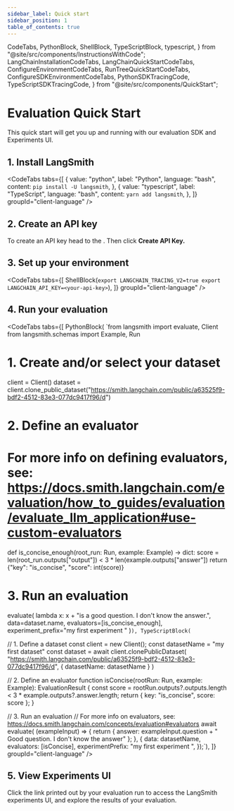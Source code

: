 ```yaml
---
sidebar_label: Quick start
sidebar_position: 1
table_of_contents: true
---
```


  CodeTabs,
  PythonBlock,
  ShellBlock,
  TypeScriptBlock,
  typescript,
} from "@site/src/components/InstructionsWithCode";
  LangChainInstallationCodeTabs,
  LangChainQuickStartCodeTabs,
  ConfigureEnvironmentCodeTabs,
  RunTreeQuickStartCodeTabs,
  ConfigureSDKEnvironmentCodeTabs,
  PythonSDKTracingCode,
  TypeScriptSDKTracingCode,
} from "@site/src/components/QuickStart";

# Evaluation Quick Start

This quick start will get you up and running with our evaluation SDK and Experiments UI.

## 1. Install LangSmith

<CodeTabs
  tabs={[
    {
      value: "python",
      label: "Python",
      language: "bash",
      content: `pip install -U langsmith`,
    },
    {
      value: "typescript",
      label: "TypeScript",
      language: "bash",
      content: `yarn add langsmith`,
    },
  ]}
  groupId="client-language"
/>

## 2. Create an API key

To create an API key head to the <RegionalUrl text='Settings page' suffix='/settings' />. Then click **Create API Key.**

## 3. Set up your environment

<CodeTabs
  tabs={[
    ShellBlock(`export LANGCHAIN_TRACING_V2=true
export LANGCHAIN_API_KEY=<your-api-key>`),
  ]}
  groupId="client-language"
/>

## 4. Run your evaluation

<CodeTabs
tabs={[
    PythonBlock(
      `from langsmith import evaluate, Client
from langsmith.schemas import Example, Run

# 1. Create and/or select your dataset
client = Client()
dataset = client.clone_public_dataset("https://smith.langchain.com/public/a63525f9-bdf2-4512-83e3-077dc9417f96/d")

# 2. Define an evaluator
# For more info on defining evaluators, see: https://docs.smith.langchain.com/evaluation/how_to_guides/evaluation/evaluate_llm_application#use-custom-evaluators
def is_concise_enough(root_run: Run, example: Example) -> dict:
    score = len(root_run.outputs["output"]) < 3 \* len(example.outputs["answer"])
    return {"key": "is_concise", "score": int(score)}

# 3. Run an evaluation
evaluate(
    lambda x: x + "is a good question. I don't know the answer.",
    data=dataset.name,
    evaluators=[is_concise_enough],
    experiment_prefix="my first experiment "
)`),
    TypeScriptBlock(`

// 1. Define a dataset
const client = new Client();
const datasetName = "my first dataset"
const dataset = await client.clonePublicDataset(
"https://smith.langchain.com/public/a63525f9-bdf2-4512-83e3-077dc9417f96/d",
{ datasetName: datasetName }
)

// 2. Define an evaluator
function isConcise(rootRun: Run, example: Example): EvaluationResult {
const score = rootRun.outputs?.outputs.length < 3 * example.outputs?.answer.length;
return { key: "is_concise", score: score };
}

// 3. Run an evaluation
// For more info on evaluators, see: https://docs.smith.langchain.com/concepts/evaluation#evaluators
await evaluate(
(exampleInput) => {
return {
answer: exampleInput.question + " Good question. I don't know the answer"
};
}, {
data: datasetName,
evaluators: [isConcise],
experimentPrefix: "my first experiment ",
});`),
]}
groupId="client-language"
/>

## 5. View Experiments UI

Click the link printed out by your evaluation run to access the LangSmith experiments UI,
and explore the results of your evaluation.
